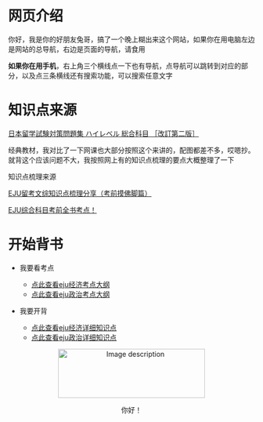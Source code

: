 # 网页介绍

你好，我是你的好朋友兔哥，搞了一个晚上糊出来这个网站，如果你在用电脑左边是网站的总导航，右边是页面的导航，请食用

**如果你在用手机**，右上角三个横线点一下也有导航，点导航可以跳转到对应的部分，以及点三条横线还有搜索功能，可以搜索任意文字

# 知识点来源
[日本留学試験対策問題集 ハイレベル 総合科目 ［改訂第二版］](https://www.amazon.co.jp/%E6%97%A5%E6%9C%AC%E7%95%99%E5%AD%A6%E8%A9%A6%E9%A8%93%E5%AF%BE%E7%AD%96%E5%95%8F%E9%A1%8C%E9%9B%86-%E3%83%8F%E3%82%A4%E3%83%AC%E3%83%99%E3%83%AB%E7%B7%8F%E5%90%88%E7%A7%91%E7%9B%AE-%E6%94%B9%E8%A8%82%E7%AC%AC%E4%BA%8C%E7%89%88-%E4%BC%8A%E4%BD%90%E6%B2%BB%E5%BA%B7%E6%88%90/dp/4866392851)

经典教材，我对比了一下网课也大部分按照这个来讲的，配图都差不多，哎嗯抄。就背这个应该问题不大，我按照网上有的知识点梳理的要点大概整理了一下


知识点梳理来源

[EJU留考文综知识点梳理分享（考前摸佛脚篇）](https://www.bilibili.com/read/cv8166099/)

[EJU综合科目考前全书考点！](https://liuxue.xdf.cn/blog/yanweitian/blog/5252622.shtml)



# 开始背书

- 我要看考点
  - [点此查看eju经济考点大纲](/economics)
  - [点此查看eju政治考点大纲](/politics)

- 我要开背
  - [点此查看eju经济详细知识点](/economics/economics_2)
  - [点此查看eju政治详细知识点](/politics/politics_2)



<center>
  <img 
    src="https://cdn.jsdelivr.net/gh/bronyowl/typopicbed@main/img/image-20241102232548925.png" 
    alt="Image description"
    width="300" 
    height="100"
  />
  <p>你好！</p>
</center>